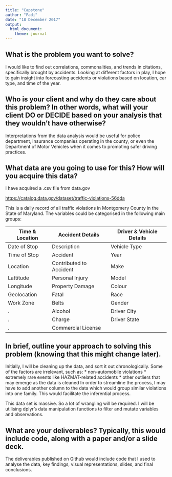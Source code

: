 ```yaml
---
title: "Capstone"
author: "Fadi"
date: "18 December 2017"
output: 
  html_document:
    theme: journal
---
```


## What is the problem you want to solve?

I would like to find out correlations, commonalities, and trends in citations, specifically brought by accidents. Looking at different factors in play, I hope to gain insight into forecasting accidents or violations based on location, car type, and time of the year.

## Who is your client and why do they care about this problem? In other words, what will your client DO or DECIDE based on your analysis that they wouldn’t have otherwise?

Interpretations from the data analysis would be useful for police department, insurance companies operating in the county, or even the Department of Motor Vehicles when it comes to promoting safer driving practices.

## What data are you going to use for this? How will you acquire this data?
I have acquired a .csv file from data.gov 

<https://catalog.data.gov/dataset/traffic-violations-56dda>

This is a daily record of all traffic violations in Montgomery County in the State of Maryland. The variables could be categorised in the following main groups:

Time & Location| Accident Details  |  Driver & Vehicle Details |
--------| -------------------------|---------------------------|
Date of Stop | Description|  Vehicle Type|
Time of Stop | Accident  |  Year  |
Location |  Contributed to Accident | Make  |
Lattitude | Personal Injury | Model |
Longitude | Property Damage | Colour  |
Geolocation | Fatal   | Race  |
 Work Zone | Belts  |  Gender  |
   .         | Alcohol | Driver City |
     .       | Charge | Driver State  |
       .     |  Commercial License |   |



## In brief, outline your approach to solving this problem (knowing that this might change later).

Initially, I will be cleaning up the data, and sort it out chronologically. Some of the factors are irrelevant, such as:
* non-automobile violations
* extremely rare events like HAZMAT-related accidents
* other outliers that may emerge as the data is cleaned
In order to streamline the process, I may have to add another column to the data which would group similar violations into one family. This would facilitate the inferential process.

This data set is massive. So a lot of wrangling will be required. I will be utilising dplyr's data manipulation functions to filter and mutate variables and observations.

## What are your deliverables? Typically, this would include code, along with a paper and/or a slide deck.

The deliverables published on Github would include code that I used to analyse the data, key findings, visual representations, slides, and final conclusions.



